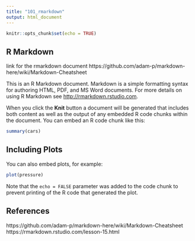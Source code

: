 ```yaml
---
title: "101_rmarkdown"
output: html_document
---
```


```r
knitr::opts_chunk$set(echo = TRUE)
```


## R Markdown

link for the rmarkdown document
https://github.com/adam-p/markdown-here/wiki/Markdown-Cheatsheet

This is an R Markdown document. Markdown is a simple formatting syntax for authoring HTML, PDF, and MS Word documents. For more details on using R Markdown see <http://rmarkdown.rstudio.com>.

When you click the **Knit** button a document will be generated that includes both content as well as the output of any embedded R code chunks within the document. You can embed an R code chunk like this:

```r
summary(cars)
```

## Including Plots

You can also embed plots, for example:

```r
plot(pressure)
```

Note that the `echo = FALSE` parameter was added to the code chunk to prevent printing of the R code that generated the plot.

## References

https://github.com/adam-p/markdown-here/wiki/Markdown-Cheatsheet
https://rmarkdown.rstudio.com/lesson-15.html


